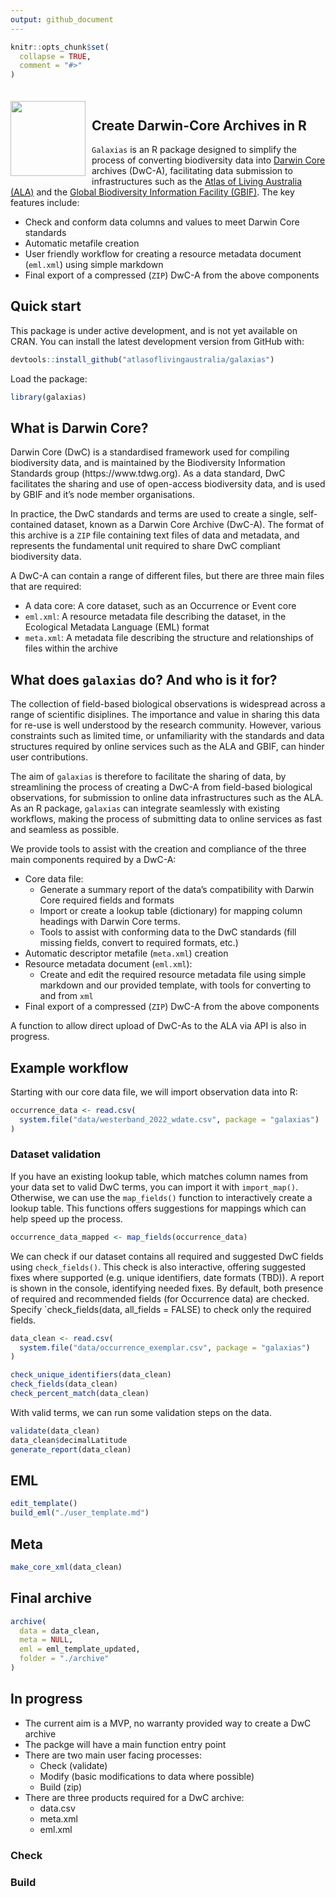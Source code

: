 ```yaml
---
output: github_document
---
```


<!-- README.md is generated from README.Rmd. Please edit that file -->

```r
knitr::opts_chunk$set(
  collapse = TRUE,
  comment = "#>"
)
```

<img src="man/figures/logo.png" align="left" style="margin: 20px 10px 0px 0px;" alt="" width="120"/><br>
<h2>Create Darwin-Core Archives in R</h2>

`Galaxias` is an R package designed to simplify the process of converting
biodiversity data into [Darwin Core](https://dwc.tdwg.org) archives (DwC-A),
facilitating data submission to infrastructures such as the [Atlas of Living
Australia (ALA)](https://www.ala.org.au) and the [Global Biodiversity
Information Facility (GBIF)](https://gbif.org). The key features include:

- Check and conform data columns and values to meet Darwin Core standards
- Automatic metafile creation
- User friendly workflow for creating a resource metadata document (`eml.xml`)
using simple markdown
- Final export of a compressed (`ZIP`) DwC-A from the above components

## Quick start

This package is under active development, and is not yet available on CRAN. You
can install the latest development version from GitHub with:

```r
devtools::install_github("atlasoflivingaustralia/galaxias")
```

Load the package:

```r
library(galaxias)
```

## What is Darwin Core?

Darwin Core (DwC) is a standardised framework used for compiling biodiversity
data, and is maintained by the Biodiversity Information Standards group
(https://www.tdwg.org). As a data standard, DwC facilitates the sharing and use
of open-access biodiversity data, and is used by GBIF and it's node member
organisations. 

In practice, the DwC standards and terms are used to create a single,
self-contained dataset, known as a Darwin Core Archive (DwC-A). The format of
this archive is a `ZIP` file containing text files of data and metadata, and
represents the fundamental unit required to share DwC compliant biodiversity
data.

A DwC-A can contain a range of different files, but there are three main files that are required:

- A data core: A core dataset, such as an Occurrence or Event core
- `eml.xml`: A resource metadata file describing the dataset, in the Ecological
  Metadata Language (EML) format
- `meta.xml`: A metadata file describing the structure and relationships of
files within the archive
  
## What does `galaxias` do? And who is it for?

The collection of field-based biological observations is widespread across a
range of scientific disiplines. The importance and value in sharing this data
for re-use is well understood by the research community. However, various
constraints such as limited time, or unfamiliarity with the standards and data
structures required by online services such as the ALA and GBIF, can hinder user
contributions. 

The aim of `galaxias` is therefore to facilitate the sharing of data, by
streamlining the process of creating a DwC-A from field-based biological
observations, for submission to online data infrastructures such as the ALA. As
an R package, `galaxias` can integrate seamlessly with existing workflows,
making the process of submitting data to online services as fast and seamless as
possible. 

We provide tools to assist with the creation and compliance of the three main
components required by a DwC-A:

- Core data file: 
  - Generate a summary report of the data's compatibility with Darwin Core
  required fields and formats
  - Import or create a lookup table (dictionary) for mapping column headings
  with Darwin Core terms. 
  - Tools to assist with conforming data to the DwC standards (fill missing
  fields, convert to required formats, etc.)
- Automatic descriptor metafile (`meta.xml`) creation
- Resource metadata document (`eml.xml`):
  - Create and edit the required resource metadata file using simple markdown
  and our provided template, with tools for converting to and from `xml`
- Final export of a compressed (`ZIP`) DwC-A from the above components

A function to allow direct upload of DwC-As to the ALA via API is also in
progress.

## Example workflow

Starting with our core data file, we will import observation data into R:

```r
occurrence_data <- read.csv(
  system.file("data/westerband_2022_wdate.csv", package = "galaxias")
)
```

### Dataset validation

If you have an existing lookup table, which matches column names from your data
set to valid DwC terms, you can import it with `import_map()`. Otherwise, we can
use the `map_fields()` function to interactively create a lookup table. This
functions offers suggestions for mappings which can help speed up the process.

```r
occurrence_data_mapped <- map_fields(occurrence_data)
```

We can check if our dataset contains all required and suggested DwC fields using
`check_fields()`. This check is also interactive, offering suggested fixes where
supported (e.g. unique identifiers, date formats (TBD)). A report is shown in
the console, identifying needed fixes. By default, both presence of required and
recommended fields (for Occurrence data) are checked. Specify
`check_fields(data, all_fields = FALSE) to check only the required fields.  

```r
data_clean <- read.csv(
  system.file("data/occurrence_exemplar.csv", package = "galaxias")
)
```
  
```r
check_unique_identifiers(data_clean)
check_fields(data_clean)
check_percent_match(data_clean)
```

With valid terms, we can run some validation steps on the data.
```r
validate(data_clean)
data_clean$decimalLatitude
generate_report(data_clean)
```

## EML 
```r
edit_template()
build_eml("./user_template.md")
```

## Meta
```r
make_core_xml(data_clean)
```

## Final archive

```r
archive(
  data = data_clean,
  meta = NULL,
  eml = eml_template_updated,
  folder = "./archive"
)
```
## In progress

- The current aim is a MVP, no warranty provided way to create a DwC archive
- The packge will have a main function entry point
- There are two main user facing processes:
  - Check (validate)
  - Modify (basic modifications to data where possible)
  - Build (zip)
- There are three products required for a DwC archive:
  - data.csv
  - meta.xml
  - eml.xml

### Check

### Build